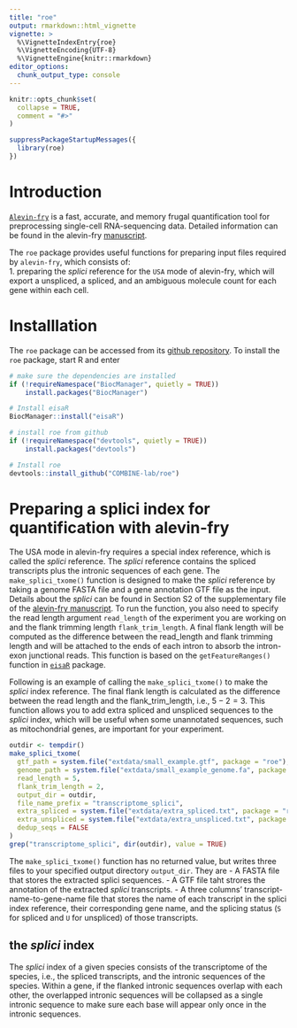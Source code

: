 ---
title: "roe"
output: rmarkdown::html_vignette
vignette: >
  %\VignetteIndexEntry{roe}
  %\VignetteEncoding{UTF-8}
  %\VignetteEngine{knitr::rmarkdown}
editor_options: 
  chunk_output_type: console
---

```{r, include = FALSE}
knitr::opts_chunk$set(
  collapse = TRUE,
  comment = "#>"
)
```

```{r setup}
suppressPackageStartupMessages({
  library(roe)
})
```

# Introduction

[`Alevin-fry`](https://github.com/COMBINE-lab/alevin-fry) is a fast, accurate, and memory frugal quantification tool for preprocessing single-cell RNA-sequencing data. Detailed information can be found in the alevin-fry [manuscript](https://www.biorxiv.org/content/10.1101/2021.06.29.450377v2).

The `roe` package provides useful functions for preparing input files required by `alevin-fry`, which consists of:\
1. preparing the *splici* reference for the `USA` mode of alevin-fry, which will export a unspliced, a spliced, and an ambiguous molecule count for each gene within each cell.

# Installlation
The `roe` package can be accessed from its [github repository](https://github.com/COMBINE-lab/roe). To install the `roe` package, start R and enter

```{r install_roe, eval=FALSE}

# make sure the dependencies are installed
if (!requireNamespace("BiocManager", quietly = TRUE))
    install.packages("BiocManager")

# Install eisaR
BiocManager::install("eisaR")

# install roe from github
if (!requireNamespace("devtools", quietly = TRUE))
    install.packages("devtools")

# Install roe
devtools::install_github("COMBINE-lab/roe")
```


# Preparing a splici index for quantification with alevin-fry

The USA mode in alevin-fry requires a special index reference, which is called the *splici* reference. The *splici* reference contains the spliced transcripts plus the intronic sequences of each gene. The `make_splici_txome()` function is designed to make the *splici* reference by taking a genome FASTA file and a gene annotation GTF file as the input. Details about the *splici* can be found in Section S2 of the supplementary file of the [alevin-fry manuscript](https://www.biorxiv.org/content/10.1101/2021.06.29.450377v2). To run the function, you also need to specify the read length argument `read_length` of the experiment you are working on and the flank trimming length `flank_trim_length`. A final flank length will be computed as the difference between the read_length and flank trimming length and will be attached to the ends of each intron to absorb the intron-exon junctional reads. This function is based on the `getFeatureRanges()` function in [`eisaR`](https://github.com/fmicompbio/eisaR) package.

Following is an example of calling the `make_splici_txome()` to make the *splici* index reference. The final flank length is calculated as the difference between the read length and the flank_trim_length, i.e., $5-2=3$. This function allows you to add extra spliced and unspliced sequences to the *splici* index, which will be useful when some unannotated sequences, such as mitochondrial genes, are important for your experiment. 

```{r}
outdir <- tempdir()
make_splici_txome(
  gtf_path = system.file("extdata/small_example.gtf", package = "roe"),
  genome_path = system.file("extdata/small_example_genome.fa", package = "roe"),
  read_length = 5,
  flank_trim_length = 2,
  output_dir = outdir,
  file_name_prefix = "transcriptome_splici",
  extra_spliced = system.file("extdata/extra_spliced.txt", package = "roe"),
  extra_unspliced = system.file("extdata/extra_unspliced.txt", package = "roe"),
  dedup_seqs = FALSE
)
grep("transcriptome_splici", dir(outdir), value = TRUE)
```

The `make_splici_txome()` function has no returned value, but writes three files to your specified output directory `output_dir`. They are 
- A FASTA file that stores the extracted splici sequences.
- A GTF file taht strores the annotation of the extracted *splici* transcripts.
- A three columns' transcript-name-to-gene-name file that stores the name of each transcript in the splici index reference, their corresponding gene name, and the splicing status (`S` for spliced and `U` for unspliced) of those transcripts.

## the *splici* index

The *splici* index of a given species consists of the transcriptome of the species, i.e., the spliced transcripts, and the intronic sequences of the species. Within a gene, if the flanked intronic sequences overlap with each other, the overlapped intronic sequences will be collapsed as a single intronic sequence to make sure each base will appear only once in the intronic sequences.







